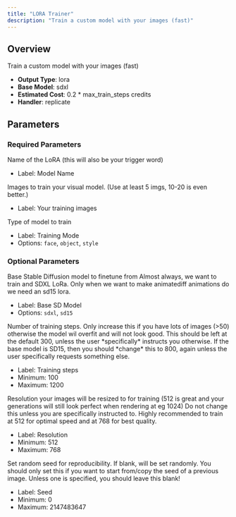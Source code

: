 ```yaml
---
title: "LORA Trainer"
description: "Train a custom model with your images (fast)"
---
```


## Overview

Train a custom model with your images (fast)

- **Output Type**: lora
- **Base Model**: sdxl
- **Estimated Cost**: 0.2 * max_train_steps credits
- **Handler**: replicate

## Parameters

### Required Parameters

<ParamField body="name" type="string" required>
  Name of the LoRA (this will also be your trigger word)

  - Label: Model Name
</ParamField>

<ParamField body="lora_training_urls" type="array<image>" required>
  Images to train your visual model. (Use at least 5 imgs, 10-20 is even better.)

  - Label: Your training images
</ParamField>

<ParamField body="concept_mode" type="string" required default="style">
  Type of model to train

  - Label: Training Mode
  - Options: `face`, `object`, `style`
</ParamField>

### Optional Parameters

<ParamField body="sd_model_version" type="string" default="sdxl">
  Base Stable Diffusion model to finetune from

  <Tip>
    Almost always, we want to train and SDXL LoRa. Only when we want to make animatediff animations do we need an sd15 lora.
  </Tip>

  - Label: Base SD Model
  - Options: `sdxl`, `sd15`
</ParamField>

<ParamField body="max_train_steps" type="integer" default={300}>
  Number of training steps. Only increase this if you have lots of images (>50) otherwise the model wil overfit and will not look good.

  <Tip>
    This should be left at the default 300, unless the user *specifically* instructs you otherwise. If the base model is SD15, then you should *change* this to 800, again unless the user specifically requests something else.
  </Tip>

  - Label: Training steps
  - Minimum: 100
  - Maximum: 1200
</ParamField>

<ParamField body="resolution" type="integer" default={512}>
  Resolution your images will be resized to for training (512 is great and your generations will still look perfect when rendering at eg 1024)

  <Tip>
    Do not change this unless you are specifically instructed to. Highly recommended to train at 512 for optimal speed and at 768 for best quality.
  </Tip>

  - Label: Resolution
  - Minimum: 512
  - Maximum: 768
</ParamField>

<ParamField body="seed" type="integer" default="random">
  Set random seed for reproducibility. If blank, will be set randomly.

  <Tip>
    You should only set this if you want to start from/copy the seed of a previous image. Unless one is specified, you should leave this blank!
  </Tip>

  - Label: Seed
  - Minimum: 0
  - Maximum: 2147483647
</ParamField>
